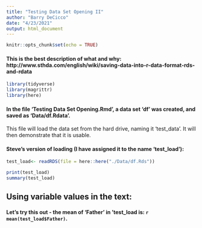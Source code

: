 ```yaml
---
title: "Testing Data Set Opening II"
author: "Barry DeCicco"
date: "4/23/2021"
output: html_document
---
```


```r
knitr::opts_chunk$set(echo = TRUE)
```


#### This is the best description of what and why:  http://www.sthda.com/english/wiki/saving-data-into-r-data-format-rds-and-rdata

```r
library(tidyverse)
library(magrittr)
library(here)

```
#### In the file 'Testing Data Set Opening.Rmd', a data set 'df' was created, and saved as 'Data/df.Rdata'.

This file will load the data set from the hard drive, naming it 'test_data'.
It will then demonstrate that it is usable.


#### Steve's version of loading (I have assigned it to the name 'test_load'):


```r
test_load<- readRDS(file = here::here("./Data/df.Rds"))
```



```r

print(test_load)
summary(test_load)

```

## Using variable values in the text:

#### Let's try this out - the mean of 'Father' in 'test_load is:  `r mean(test_load$Father)`.




